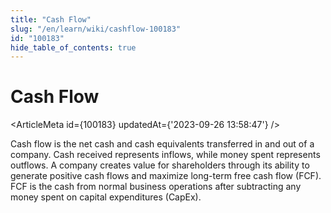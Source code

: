 ```yaml
---
title: "Cash Flow"
slug: "/en/learn/wiki/cashflow-100183"
id: "100183"
hide_table_of_contents: true
---
```



# Cash Flow

<ArticleMeta id={100183} updatedAt={'2023-09-26 13:58:47'} />
<div className='border-solid border-b border-t-0 my-4 border-[var(--ifm-color-gray-300)]' />

Cash flow is the net cash and cash equivalents transferred in and out of a company. Cash received represents inflows, while money spent represents outflows. A company creates value for shareholders through its ability to generate positive cash flows and maximize long-term free cash flow (FCF). FCF is the cash from normal business operations after subtracting any money spent on capital expenditures (CapEx).
